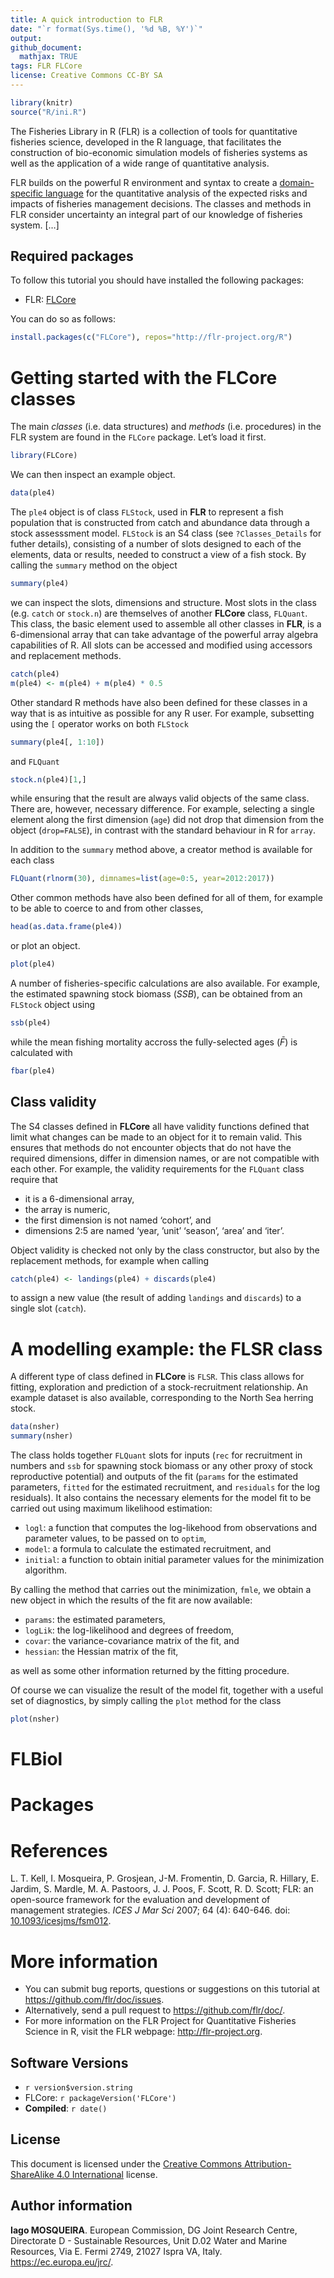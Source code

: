 ```yaml
---
title: A quick introduction to FLR
date: "`r format(Sys.time(), '%d %B, %Y')`"
output:
github_document:
  mathjax: TRUE
tags: FLR FLCore
license: Creative Commons CC-BY SA
---
```

 
```r
library(knitr)
source("R/ini.R")
```

The Fisheries Library in R (FLR) is a collection of tools for quantitative fisheries science, developed in the R language, that facilitates the construction of bio-economic simulation models of fisheries systems as well as the application of a wide range of quantitative analysis.

FLR builds on the powerful R environment and syntax to create a [domain-specific language](https://en.wikipedia.org/wiki/Domain-specific_language) for the quantitative analysis of the expected risks and impacts of fisheries management decisions. The classes and methods in FLR consider uncertainty an integral part of our knowledge of fisheries system. [...]

## Required packages

To follow this tutorial you should have installed the following packages:

- FLR: [FLCore](http://www.flr-project.org/FLCore/)

You can do so as follows:

```r
install.packages(c("FLCore"), repos="http://flr-project.org/R")
```

# Getting started with the FLCore classes

The main *classes* (i.e. data structures) and *methods* (i.e. procedures) in the FLR system are found in the `FLCore` package. Let's load it first.

```r
library(FLCore)
```

We can then inspect an example object.

```r
data(ple4)
```

The `ple4` object is of class `FLStock`, used in **FLR** to represent a fish population that is constructed from catch and abundance data through a stock assesssment model. `FLStock` is an S4 class (see `?Classes_Details` for futher details), consisting of a number of slots designed to each of the elements, data or results, needed to construct a view of a fish stock. By calling the `summary` method on the object

```r
summary(ple4)
```

we can inspect the slots, dimensions and structure. Most slots in the class (e.g. `catch` or `stock.n`) are themselves of another **FLCore** class, `FLQuant`. This class, the basic element used to assemble all other classes in **FLR**, is a 6-dimensional array that can take advantage of the powerful array algebra capabilities of R. All slots can be accessed and modified using accessors and replacement methods.

```r
catch(ple4)
m(ple4) <- m(ple4) + m(ple4) * 0.5
```

Other standard R methods have also been defined for these classes in a way that is as intuitive as possible for any R user. For example, subsetting using the `[` operator works on both `FLStock`

```r
summary(ple4[, 1:10])
```

and `FLQuant`

```r
stock.n(ple4)[1,]
```

while ensuring that the result are always valid objects of the same class. There are, however, necessary difference. For example, selecting a single element along the first dimension (`age`) did not drop that dimension from the object (`drop=FALSE`), in contrast with the standard behaviour in R for `array`.

In addition to the `summary` method above, a creator method is available for each class

```r
FLQuant(rlnorm(30), dimnames=list(age=0:5, year=2012:2017))
```

Other common methods have also been defined for all of them, for example to be able to coerce to and from other classes,

```r
head(as.data.frame(ple4))
```

or plot an object.

```r
plot(ple4)
```

A number of fisheries-specific calculations are also available. For example, the estimated spawning stock biomass ($SSB$), can be obtained from an `FLStock` object using

```r
ssb(ple4)
```

while the mean fishing mortality accross the fully-selected ages ($\bar{F}$) is calculated with

```r
fbar(ple4)
```

## Class validity

The S4 classes defined in **FLCore**  all have validity functions defined that limit what changes can be made to an object for it to remain valid. This ensures that methods do not encounter objects that do not have the required dimensions, differ in dimension names, or are not compatible with each other. For example, the validity requirements for the `FLQuant` class require that

- it is a 6-dimensional array,
- the array is numeric,
- the first dimension is not named 'cohort', and
- dimensions 2:5 are named 'year, 'unit' 'season', 'area' and 'iter'.

Object validity is checked not only by the class constructor, but also by the replacement methods, for example when calling

```r
catch(ple4) <- landings(ple4) + discards(ple4)
```

to assign a new value (the result of adding `landings` and `discards`) to a single slot (`catch`).

# A modelling example: the FLSR class

A different type of class defined in **FLCore** is `FLSR`. This class allows for fitting, exploration and prediction of a stock-recruitment relationship. An example dataset is also available, corresponding to the North Sea herring stock.

```r
data(nsher)
summary(nsher)
```

The class holds together `FLQuant` slots for inputs (`rec` for recruitment in numbers and `ssb` for spawning stock biomass or any other proxy of stock reproductive potential) and outputs of the fit (`params` for the estimated parameters, `fitted` for the estimated recruitment, and `residuals` for the log residuals). It also contains the necessary elements for the model fit to be carried out using maximum likelihood estimation:

- `logl`: a function that computes the log-likehood from observations and parameter values, to be passed on to `optim`,
- `model`: a formula to calculate the estimated recruitment, and
- `initial`: a function to obtain initial parameter values for the minimization algorithm.

By calling the method that carries out the minimization, `fmle`, we obtain a new object in which the results of the fit are now available:

- `params`: the estimated parameters,
- `logLik`: the log-likelihood and degrees of freedom,
- `covar`: the variance-covariance matrix of the fit, and
- `hessian`: the Hessian matrix of the fit,

as well as some other information returned by the fitting procedure.

Of course we can visualize the result of the model fit, together with a useful set of diagnostics, by simply calling the `plot` method for the class

```r
plot(nsher)
```

# FLBiol

# Packages

# References

L. T. Kell, I. Mosqueira, P. Grosjean, J-M. Fromentin, D. Garcia, R. Hillary, E. Jardim, S. Mardle, M. A. Pastoors, J. J. Poos, F. Scott, R. D. Scott; FLR: an open-source framework for the evaluation and development of management strategies. *ICES J Mar Sci* 2007; 64 (4): 640-646. doi: [10.1093/icesjms/fsm012](https://doi.org/10.1093/icesjms/fsm012).

# More information

* You can submit bug reports, questions or suggestions on this tutorial at <https://github.com/flr/doc/issues>.
* Alternatively, send a pull request to <https://github.com/flr/doc/>.
* For more information on the FLR Project for Quantitative Fisheries Science in R, visit the FLR webpage: <http://flr-project.org>.

## Software Versions

* `r version$version.string`
* FLCore: `r packageVersion('FLCore')`
* **Compiled**: `r date()`

## License

This document is licensed under the [Creative Commons Attribution-ShareAlike 4.0 International](https://creativecommons.org/licenses/by-sa/4.0) license.

## Author information

**Iago MOSQUEIRA**. European Commission, DG Joint Research Centre, Directorate D - Sustainable Resources, Unit D.02 Water and Marine Resources, Via E. Fermi 2749, 21027 Ispra VA, Italy. <https://ec.europa.eu/jrc/>.
